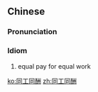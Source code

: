 ==Chinese==
{{zh-forms}}

===Pronunciation===
{{zh-pron
|m=tónggōngtóngchóu
|c=tung4 gung1 tung4 cau4
|cat=cy
}}

===Idiom===
{{zh-idiom}}

# equal pay for equal work
#: {{zh-x|男女 同工同酬。|Men and women should get equal pay for equal work.}}

[[ko:同工同酬]]
[[zh:同工同酬]]